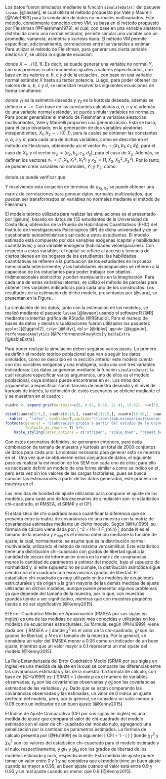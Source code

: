 \subsection{Generación de datos con kurtosis}

Los datos fueron simulados mediante la función `simulateData()` del paquete `lavaan` [@lavaan], el cual utiliza el método propuesto por Vale y Maurelli [@Vale1983] para la simulación de datos no normales multivariados. Este método, comúnmente conocido como VM, se basa en el método propuesto por Fleishman [@Fleishman1978], el cual, con base en una variable aleatoria distribuida como una normal estándar, permite simular una variable con un promedio, variancia, asimetría y kurtosis dada. El método VM permite especificar, adicionalmente, correlaciones entre las variables a estimar. Para utilizar el método de Fleishman, para generar una cierta variable aleatoria $Y$, se utiliza la siguiente ecuación:

\begin{equation} \label{eq:defY}
  Y = a + bX + cX^2 + d X^3
\end{equation}

donde $X \sim \mathcal{N} (0,1)$. Es decir, se puede generar una variable no normal $Y$, con sus primeros cuatro momentos iguales a valores especificados, con base en los valores $a$, $b$, $c$ y $d$ de la ecuación \ref{eq:defY}, con base en una variable normal estándar $X$ hasta su tercer potencia. Luego, para poder obtener los valores de $a$, $b$, $c$ y $d$, se necesitan resolver las siguientes ecuaciones de forma simultánea:

\begin{align*}
  b^2 + 6bd + 2c^2 + 15d^2 -1 & = 0 \\
  2c (b^2 + 24bd + 105d^2 + 2) - \gamma_1 & = 0 \\
  24 \left(bd + c^2 (1 + b^2 + 28bd) + d^2 (12 + 48bd + 141c^2 + 225d^2) \right) - \gamma_2 & = 0
\end{align*}

donde $\gamma_1$ es la asimetría deseada y $\gamma_2$ es la kurtosis deseada, además se define $a = -c$. Con base en las constantes calculadas $a$, $b$, $c$ y $d$, además de una variable normal estándar, se puede simular variables no normales. Para poder generalizar el método de Fleishman a variables aleatorias multivariantes, Vale y Maurelli proponen una generalización. Esta se basa, para el caso bivariado, en la generación de dos variables aleatorias independientes, $X_1, X_2 \sim \mathcal{N} (0,1)$, para la cuales se obtienen las constantes $a$, $b$, $c$ y $d$, para cada una de dichas variables, como se describe en el método de Fleishman, obteniendo así el vector $w^\prime_1 = (a_1, b_1, c_1, d_1)$, para el caso de $X_1$, y el vector $w^\prime_2 = (a_2, b_2, c_2, d_2)$, para el caso de $X_2$. Además, se definen los vectores $x_1^\prime = (1, X_1, X_1^2, X_1^3)$ y $x_2^\prime = (1, X_2, X_2^2, X_2^3)$. Por lo tanto, se pueden crear variables no normales, $Y_1$ y $Y_2$, como:

\begin{align*}
  Y_1 & = w_1^\prime x_1 \\
  Y_2 & = w_2^\prime x_2
\end{align*}

donde se puede verificar que:

\begin{align*}
  r_{Y_1, Y_2} = & \rho_{X_1, X_2} (b_1 b_2 + 3b_1 d_2 + 3d_1 b_2 + 9 d_1 d_2) \\
  & + \rho_{X_1, X_2}^2 (2 c_1 c_2) + \rho_{X_1, X_2}^3 (6 d_1 d_2)
\end{align*}

Y resolviendo esta ecuación en términos de $\rho_{X_1, X_2}$ se puede obtener una matriz de correlaciones para generar datos normales multivariados, que pueden ser transformados en variables no normales mediante el método de Fleishman.

\subsection{Modelo a estimar}

El modelo teórico utilizada para realizar las simulaciones es el presentado por [@sura], basado en datos de 155 estudiantes de la Universidad de Costa Rica, obtenidos de la Prueba de Habilidades Cuantitativas (PHC) del Instituto de Investigaciones Psicológicos (IIP) de dicha universidad y de un cuestionario autoadministrado aplicado a estos estudiantes. El modelo estimado está compuesto por dos variables exógenas (capital y habilidades cuantitativas) y una variable endógena (habilidades visoespaciales). Con respecto a estas variables: el capital se refiere al acceso y tenencia de ciertos bienes en los hogares de los estudiantes; las habilidades cuantitativas se refieren a la puntuación de los estudiantes en la prueba mencionada anteriormente; y las habilidades visoespaciales se refieren a la capacidad de los estudiantes para poder trabajar con objetos tridimensionales abstractos y poder manipularlos en la imaginación. Para cada una de estas variables latentes, se utilizó el método de parcelas para obtener tres variables indicadoras para cada uno de los constructos. Los resultados de la estimación de dicho modelo, presentados por [@sura], se presentan en la Figura \ref{fig:mod_teorico}.

\begin{figure}[!h]
\centering
\caption{Modelo estimado sobre las habilidades cuantitativas}
\label{fig:mod_teorico}
\begin{tikzpicture}
        [
    basic/.style={draw, text centered},
    circ/.style={basic, circle, minimum size=2em, inner sep=1.5pt},
    rect/.style={basic, text height=1em, text depth=.5em, minimum width=1.5em},
    >={Stealth[]}
    ]

    % Variables latentes
    \node [circ] (ve) {VE};
    \node [circ, above left=2cm and 2cm of ve] (ca) {CA};
    \node [circ, below left=2cm and 2cm of ve] (phc) {PHC};
    \draw [->] (ca) -- node[fill=white] {-0.01} (ve);
    \draw [->] (phc) -- node[fill=white] {0.41} (ve);
    % Variancia de VE
    \node [left=of ve] (delta) {0.83};
    \draw [->] (delta) -- (ve);
    % Variables indicadoras de VE
    \node [rect, above right=1.5cm and 3cm of ve.center] (pve1) {PVE1};
    \node [rect, right=3cm of ve.center] (pve2) {PVE2};
    \node [rect, below right=1.5cm and 3cm of ve.center] (pve3) {PVE3};
    \draw [->] (ve) -- node[fill=white] {0.62} (pve1.west);
    \draw [->] (ve) -- node[fill=white] {0.74} (pve2.west);
    \draw [->] (ve) -- node[fill=white] {0.72} (pve3.west);
    % Variancia de variables indicadoras de VE
    \node [right=of pve1] (epve1) {0.62};
    \node [right=of pve2] (epve2) {0.45};
    \node [right=of pve3] (epve3) {0.48};
    \draw [->] (epve1) -- (pve1);
    \draw [->] (epve2) -- (pve2);
    \draw [->] (epve3) -- (pve3);
    % Variables indicadoras de CA
    \node [rect, above left=1.5cm and 3cm of ca.center] (pc1) {PC1};
    \node [rect, left=3cm of ca.center] (pc2) {PC2};
    \node [rect, below left=1.5cm and 3cm of ca.center] (pc3) {PC3};
    \draw [->] (ca) -- node[fill=white] {0.88} (pc1.east);
    \draw [->] (ca) -- node[fill=white] {0.77} (pc2.east);
    \draw [->] (ca) -- node[fill=white] {0.73} (pc3.east);
    % Variancia de variables indicadoras de CA
    \node [left=of pc1] (epc1) {0.22};
    \node [left=of pc2] (epc2) {0.41};
    \node [left=of pc3] (epc3) {0.47};
    \draw [->] (epc1) -- (pc1);
    \draw [->] (epc2) -- (pc2);
    \draw [->] (epc3) -- (pc3);
    % Variables indicadoras de PHC
    \node [rect, above left=1.5cm and 3cm of phc.center] (phc1) {PHC1};
    \node [rect, left=3cm of phc.center] (phc2) {PHC2};
    \node [rect, below left=1.5cm and 3cm of phc.center] (phc3) {PHC3};
    \draw [->] (phc) -- node[fill=white] {0.85} (phc1.east);
    \draw [->] (phc) -- node[fill=white] {0.80} (phc2.east);
    \draw [->] (phc) -- node[fill=white] {0.82} (phc3.east);
    % Variancia de variables indicadoras de CA
    \node [left=of phc1] (ephc1) {0.28};
    \node [left=of phc2] (ephc2) {0.37};
    \node [left=of phc3] (ephc3) {0.33};
    \draw [->] (ephc1) -- (phc1);
    \draw [->] (ephc2) -- (phc2);
    \draw [->] (ephc3) -- (phc3);
\end{tikzpicture}
\end{figure}

\subsection{Simulación y estimación}

La simulación de los datos, junto con la estimación de los modelos, se realizó mediante el paquete `lavaan` [@lavaan] usando el software R [@R] mediante la interfaz gráfica de RStudio [@RStudio]. Para el manejo de bases de datos y demás visualizaciones fueron utilizados los paquetes `ggplot2`[@ggplot2], `tidyr` [@tidyr], `dplyr` [@dplyr], `ggpubr` [@ggpubr], `PerformanceAnalytics` [@PerformanceAnalytics] y `kableExtra` [@kableExtra].

Para poder realizar la simulación deben seguirse varios pasos. Lo primero es definir el modelo teórico poblacional que van a seguir los datos simulados, como se describió en la sección anterior este modelo cuenta con dos variables exógenas y una endógena, cada una con tres variables indicadoras. Los datos se generan mediante la función `simulateData()` la cuál requiere especificar varios argumentos, uno de ellos es el modelo poblacional, cuya sintaxis puede encontrarse en el \ref{modelo}. Los otros dos argumentos a especificar son el tamaño de muestra deseado y el nivel de kurtosis de interés, la definición de estos escenarios se obtiene mediante el \ref{escenarios} y se muestran en el cuadro \ref{tab:escenarios}:

```r
cuadro <- expand.grid(kurtosis=c(0, 0.62, 6.65, 21.41, 13.92), n=c(50, 100, 200, 400, 800))

cbind(cuadro[1:5,], cuadro[6:10,], cuadro[11:15,], cuadro[16:20,], cuadro[21:25,]) %>% 
  kable(., "latex", booktabs=T,caption="\\label{tab:escenarios}Escenarios de simulación") %>% 
footnote(general = "Elaboración propia a partir del estudio de la Universidad de California (2008)", general_title = "Fuente:", title_format = "italic",
         footnote_as_chunk = T) %>% 
    kable_styling(latex_options = c("striped", "scale_down", "repeat_header", "hold_position"), repeat_header_text = "(cont.)", font_size = 9,full_width = T) 
```

Con estos escenarios definidos, se generaron entonces, para cada combinación de tamaño de muestra y kurtosis un total de 2000 conjuntos de datos para cada uno. La sintaxis necesaria para generar esto se muestra en el \ref{simulacion}. Una vez que se obtuvieron estos conjuntos de datos, el siguiente paso es realizar la estimación de los SEM con cada uno de ellos; para ello es necesario definir un modelo de una forma similar a como se indicó en el \ref{modelo}, pero esta vez sin los valores de las cargas factoriales, pues se busca conocer las estimaciones a partir de los datos generados, este proceso se muestra en el \ref{modelos_sem}.

\subsection{Medidas de bondad de ajuste}

Las medidas de bondad de ajuste utilizadas para comparar el ajuste de los modelos, para cada uno de los escenarios de simulación son: el estadístico chi-cuadrado, el RMSEA, el SRMR y el CFI.

\subsubsection{Estadístico chi-cuadrado}

El estadístico de chi-cuadrado busca cuantificar la diferencia que se presenta entre la matriz de covariancias de una muestra con la matriz de covariancias estimadas mediante un cierto modelo. Según [@Hu1999], su fórmula de cálculo viene dada por:
\[
  \chi^2 = (N-1) F_{min}
\]
donde $N$ es el tamaño de la muestra y $F_{min}$ es el mínimo obtenido mediante la función de ajuste, la cual, normalmente, se asume que es la distribución normal multivariada, utilizando el método de máxima verosimilitud. Este estadístico tiene una distribución chi-cuadrado con grados de libertad igual a la cantidad de piezas de información única en la matriz de covariancias menos la cantidad de parámetros a estimar del moedlo, bajo el supuesto de normalidad y, si este supuesto no se cumple, la distribución asintótica sigue siendo una chi-cuadrado con esos mismos grados de libertad. El estadístico chi-cuadrado es muy utilizado en los modelos de ecuaciones estructurales y da origen a la gran mayoría de las demás medidas de ajuste utilizadas en dichos modelos, aunque puede presentar algunos problemas ya que depende del tamaño de la muestra, por lo que, con muestras grandes tiende a ser significativo, mientras que con muestras pequeños tiende a no ser significativo [@Kenny2015].

\subsubsection{RMSEA}

El Error Cuadrático Medio de Aproximación (RMSEA por sus siglas en inglés) es una de las medidas de ajuste más conocidas y utilizadas en los modelos de ecuaciones estructurales. Su fórmula, según [@Hu1999], viene dada por:
\[
  RMSEA = \sqrt{\max\left\{\frac{\chi^2 - gl}{gl (N-1)} , 0 \right\}}
\]
donde $\chi^2$ es el valor de la chi-cuadrado, $gl$ son los grados de libertad, y $N$ es el tamaño de la muestra. Por lo general, se considera un valor del RMSEA menor a 0.05 como un indicador de un buen ajuste, mientras que un valor mayor a 0.1 representa un mal ajuste del modelo [@Kenny2015].

\subsubsection{SRMR}

La Raíz Estandarizada del Error Cuadrático Medio (SRMR por sus siglas en inglés) es una medida de ajuste en la cual se comparan las diferencias entre las covariancias estimadas y las de la muestra. La fórmula de cálculo, con base en [@Hu1999] es:
\[
  SRMR = \sqrt{\left(2 \sum\limits_{i=1}^p \sum\limits_{j=1}^i \left((s_{ij} - \hat\sigma_{ij}) / (s_{ii} s_{jj}) \right)^2 \right)^2 / p(p+1)}
\]
donde $p$ es el número de variables observadas, $s_{ij}$ son las covariancias observadas y $\hat\sigma_{ij}$ son las covariancias estimadas de las variables $i$ y $j$. Dado que se están comparando las covariancias observadas y las estimadas, un valor de 0 indica un ajuste perfecto del modelo, pero, por lo general, se considera un valor menor a 0.08 como un indicador de un buen ajuste [@Kenny2015].

\subsubsection{CFI}

El Índice de Ajuste Comparativo (CFI por sus siglas en inglés) es una medida de ajuste que compara el valor de chi-cuadrado del modelo estimado con el valor de chi-cuadrado del modelo nulo, agregando una penalización por la cantidad de parámetros estimados. La fórmula de cálculo presenta por [@Hu1999] es la siguiente:
\[
  CFI = 1 - \left( \frac{\max \left\{(\chi^2_T - gl_T), 0  \right\}}{\max \left\{(\chi^2_T - gl_T), (\chi^2_N - gl_N), 0 \right\}} \right)
\]
donde $\chi^2_T$ y $\chi^2_N$ son los valores del estadístico chi-cuadrado para el modelo estimado y el nulo, respectivamente, y $gl_T$ y $gl_N$ son los grados de libertad de los modelos estimado y nulo, respectivamente. Esta medida de ajuste puede tomar un valor entre 0 y 1 y se considera que el modelo tiene un buen ajuste cuando es mayor a 0.95, un buen ajuste cuando el valor está entre 0.9 y 0.95 y un mal ajuste cuando es menor que 0.9 [@Kenny2015].
